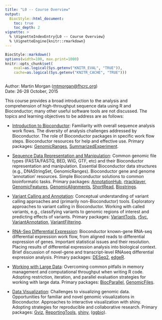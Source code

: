 ```yaml
---
title: "L0 -- Course Overview"
output:
  BiocStyle::html_document:
    toc: true
    toc_depth: 2
vignette: >
  % \VignetteIndexEntry{L0 -- Course Overview}
  % \VignetteEngine{knitr::rmarkdown}
---
```


```r
BiocStyle::markdown()
options(width=100, max.print=1000)
knitr::opts_chunk$set(
    eval=as.logical(Sys.getenv("KNITR_EVAL", "TRUE")),
    cache=as.logical(Sys.getenv("KNITR_CACHE", "TRUE")))
```

```r
```

Author: Martin Morgan
  (<a href="mailto:mtmorgan@fhcrc.org">mtmorgan@fhcrc.org</a>)<br />
Date: 26-28 October, 2015<br />

This course provides a broad introduction to the analysis and
comprehension of high-throughput sequence data using R and
Bioconductor; many other useful software tools are not discussed.  The
topics and learning objectives to be address are as follows:

- [Introduction to Bioconductor](L1-Introduction.html): Familiarity
  with overall sequence analysis work flows. The diversity of analysis
  challenges addressed by Bioconductor. The role of Bioconductor
  packages in specific work flow steps. Bioconductor resources for
  help and effective use. Primary packages: [GenomicRanges][],
  [SummarizedExperiment][].

- [Sequence Data Representation and Manipulation](L2-Data-Representation.html):
  Common genomic file types (FASTA/FASTQ, BED, WIG, GTF, etc) and
  their Bioconductor representation and manipulation. Essential
  Bioconductor data structures (e.g., DNAStringSet,
  GenomicRanges). Bioconductor gene and genome 'annotation'
  resources. Simple Bioconductor solutions to common bioinformatic
  tasks. Primary packages: [AnnotationHub][], [rtracklayer][],
  [GenomicFeatures][], [GenomicAlignments][], [ShortRead][],
  [Biostrings][].

- [Variant Calling and Annotation](L3-Variants.html): Conceptual
  understanding of variant calling approaches and (primarily
  non-Bioconductor) tools. Exploratory approaches to variant calling
  in Bioconductor. Working with called variants, e.g., classifying
  variants to genomic regions of interest and predicting effects of
  variants. Primary packages: [VariantTools][], [r5vc][],
  [VariantAnnotation][], [VariantFiltering][].

- [RNA-Seq Differential Expression](L4-RNASeq.html): Bioconductor
  known-gene RNA-seq differential expression work flow, from aligned
  reads to differential expression of genes. Important statistical
  issues and their resolution. Placing results of differential
  expression analysis into biological context. Brief discussion of
  novel-gene and transcript-level RNAseq differential expression
  analysis. Primary packages: [DESeq2][], [edgeR][].

- [Working with Large Data](L5-Large-Data.html): Overcoming common
  pitfalls in memory management and computational throughput when
  writing R code. Adopting restriction, iteration, and parallel
  evaluation strategies for working with large data. Primary packages:
  [BiocParallel][], [GenomicFiles][].

- [Data Visualization](L6-Visualization.html): Challenges to
  visualizing genomic data. Opportunities for familiar and novel
  genomic visualizations in Bioconductor. Approaches to interactive
  visualization with shiny. Adopting strategies for reproducible and
  collaborative research. Primary packages: [Gviz][],
  [ReportingTools][], [shiny][], ([ggbio][]).

[AnnotationHub]: http://bioconductor.org/packages/AnnotationHub
[BiocParallel]: http://bioconductor.org/packages/BiocParallel
[Biostrings]: http://bioconductor.org/packages/Biostrings
[DESeq2]: http://bioconductor.org/packages/DESeq2
[GenomicAlignments]: http://bioconductor.org/packages/GenomicAlignments
[GenomicFeatures]: http://bioconductor.org/packages/GenomicFeatures
[GenomicFiles]: http://bioconductor.org/packages/GenomicFiles
[GenomicRanges]: http://bioconductor.org/packages/GenomicRanges
[Gviz]: http://bioconductor.org/packages/Gviz
[ReportingTools]: http://bioconductor.org/packages/ReportingTools
[ShortRead]: http://bioconductor.org/packages/ShortRead
[SummarizedExperiment]: http://bioconductor.org/packages/SummarizedExperiment
[VariantAnnotation]: http://bioconductor.org/packages/VariantAnnotation
[VariantFiltering]: http://bioconductor.org/packages/VariantFiltering
[VariantTools]: http://bioconductor.org/packages/VariantTools
[edgeR]: http://bioconductor.org/packages/edgeR
[ggbio]: http://bioconductor.org/packages/ggbio
[r5vc]: http://bioconductor.org/packages/r5vc
[rtracklayer]: http://bioconductor.org/packages/rtracklayer
[shiny]: http://shiny.rstudio.org
